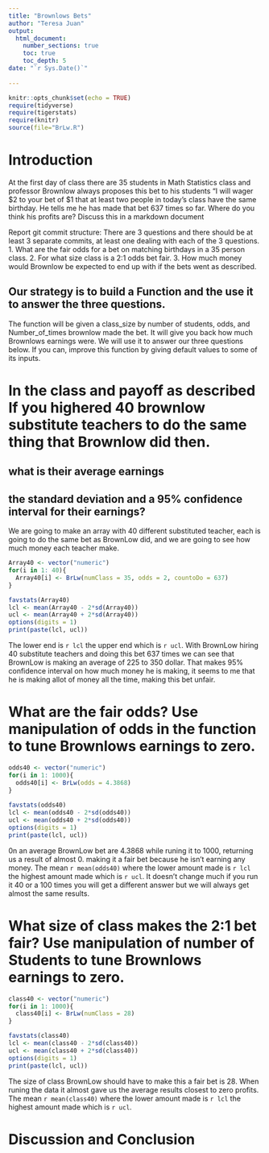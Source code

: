 ```yaml
---
title: "Brownlows Bets"
author: "Teresa Juan"
output: 
  html_document:
    number_sections: true
    toc: true
    toc_depth: 5
date: "`r Sys.Date()`"    
    
---
```

```r
knitr::opts_chunk$set(echo = TRUE)
require(tidyverse)
require(tigerstats)
require(knitr)
source(file="BrLw.R")
```


<!-- We recommend you use git branches -- create a separate branch for each major section i.e. Introduction, Methods, Results, Inferential Results, and Discussion and Conclusions - leave the YAML block untouched until the final merge where you put in your own name !-->

# Introduction

<!--In this section you explain what you are trying to show.  Where did the data come from?  What is the research or other question you are trying to answer?!-->

 At the first day of class there are 35 students in Math Statistics class and professor Brownlow always proposes this bet to his students "I will wager $2 to your bet of $1 that at least two people in today's class have  the same birthday.  He tells me he has made that bet 637 times so far. Where do you think his profits are? Discuss this in a markdown document
 
Report git commit structure:
There are 3 questions and there should be at least 3 separate commits, at least one dealing with each of the 3 questions.
1. What are the fair odds for a bet on matching birthdays in a 35 person class.
2. For what size class is a 2:1 odds bet fair.
3. How much money would Brownlow be expected to end up with if the bets went as described.

## Our strategy is to build a Function and the use it to answer the three questions. 

The function will be given a class_size by number of students, odds, and Number_of_times brownlow made the bet.  It will give you back how much Brownlows earnings were. We will use it to answer our three questions below. If you can, improve this function by giving default values to some of its inputs. 

# In the class and payoff as described  If you highered 40 brownlow substitute teachers to do the same thing that Brownlow did then.
## what is their average earnings
## the standard deviation and a 95% confidence interval for their earnings?
  
<!--Explain and display your method of coming up with a 95% confidence interval of  professor Brownlows winnings (or losings)-->

We are going to make an array with 40 different substituted  teacher, each is going to do the same bet as BrownLow did, and we are going to see how much money each teacher make.

```r
Array40 <- vector("numeric")
for(i in 1: 40){
  Array40[i] <- BrLw(numClass = 35, odds = 2, countoDo = 637)
}

favstats(Array40)
lcl <- mean(Array40 - 2*sd(Array40))
ucl <- mean(Array40 + 2*sd(Array40))
options(digits = 1)
print(paste(lcl, ucl))
```

The lower end is `r lcl` the upper end which is `r ucl`.
With BrownLow hiring 40 substitute teachers and doing this bet 637 times we can see that BrownLow is making an average of 225 to 350 dollar. That makes 95% confidence interval on how much money he is making, it seems to me that he is making allot of money all the time, making this bet unfair.

# What are the fair odds? Use manipulation of odds in the function to tune Brownlows earnings to zero. 


<!--Decide on your methods:  In this section explain the approach you will take to attack the issue --- how will you decide on a likely estimate of professor Brownlow's earnings or losses after 637 bets. Also explain how you construct a 95% confidence interval about your estimate of his winnings !-->

```r
odds40 <- vector("numeric")
for(i in 1: 1000){
  odds40[i] <- BrLw(odds = 4.3868)
}
                  
favstats(odds40)
lcl <- mean(odds40 - 2*sd(odds40))
ucl <- mean(odds40 + 2*sd(odds40))
options(digits = 1)
print(paste(lcl, ucl))
```

0n an average BrownLow bet are 4.3868 while runing it to 1000, returning us a result of almost 0. making it a fair bet because he isn't earning any money. The mean `r mean(odds40)` where the lower amount made is `r lcl` the highest amount made which is `r ucl`. It doesn't change much if you run it 40 or a 100 times you will get a different answer but we will always get almost the same results.

# What size of class makes the 2:1 bet fair?  Use manipulation of number of Students to tune Brownlows earnings to zero.

<!--Explain and display the results of your method of coming up with the estimate of professor Brownlows betting profits!-->

```r
class40 <- vector("numeric")
for(i in 1: 1000){
  class40[i] <- BrLw(numClass = 28)
}

favstats(class40)
lcl <- mean(class40 - 2*sd(class40))
ucl <- mean(class40 + 2*sd(class40))
options(digits = 1)
print(paste(lcl, ucl))
```


The size of class BrownLow should have to make this a fair bet is 28. When runing the data it almost gave us the average results closest to zero profits. The mean `r mean(class40)` where the lower amount made is `r lcl` the highest amount made which is `r ucl`.





# Discussion and Conclusion

<!--Discussion and conclusion here.  If professor Brownlow is consistantly making or losing money how could he change his payout so that his profits center on zero?  Also discuss what size his class should be in order to have his current scheme balance at zero profit.!-->

